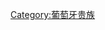 {{Navbox
| name = 巴塞盧什公爵
| title = {{link-en|巴塞盧什公爵|Duke of Barcelos}}
| state = {{{state|autocollapse}}}
| bodyclass = hlist
| list1 =
* {{link-en|第六代布拉干薩公爵約翰一世|João I, Duke of Braganza|第一代公爵約翰一世}}（1543年－1563年）
* {{link-en|第七代布拉干薩公爵狄奧多西二世|Teodósio II, Duke of Braganza|第二代公爵狄奧多西二世}}（1563年－1583年）
* [[若昂四世|第三代公爵約翰二世]]（1583年－1620年）
}}<noinclude>
{{collapsible option}}
[[Category:葡萄牙贵族]]
</noinclude>